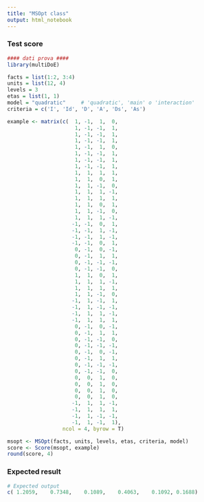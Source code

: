 ```yaml
---
title: "MSOpt class"
output: html_notebook
---
```


### Test score

```r
#### dati prova ####
library(multiDoE)

facts = list(1:2, 3:4)
units = list(12, 4)
levels = 3
etas = list(1, 1)
model = "quadratic"     # 'quadratic', 'main' o 'interaction'
criteria = c('I', 'Id', 'D', 'A', 'Ds', 'As')

example <- matrix(c(  1, -1,  1,  0,
                      1, -1, -1,  1,
                      1, -1, -1,  1,
                      1, -1, -1,  1,
                      1, -1,  1,  0,
                      1, -1, -1,  1,
                      1, -1, -1,  1,
                      1, -1, -1,  1,
                      1,  1,  1,  1,
                      1,  1,  0,  1,
                      1,  1, -1,  0,
                      1,  1,  1, -1,
                      1,  1,  1,  1,
                      1,  1,  0,  1,
                      1,  1, -1,  0,
                      1,  1,  1, -1,
                     -1, -1,  0,  1,
                     -1, -1,  1, -1,
                     -1, -1,  1, -1,
                     -1, -1,  0,  1,
                      0, -1,  0, -1,
                      0, -1,  1,  1,
                      0, -1, -1, -1,
                      0, -1, -1,  0,
                      1,  1,  0,  1,
                      1,  1,  1, -1,
                      1,  1,  1,  1,
                      1,  1, -1,  0,
                     -1,  1, -1,  1,
                     -1,  1, -1, -1,
                     -1,  1,  1, -1,
                     -1,  1,  1,  1,
                      0, -1,  0, -1,
                      0, -1,  1,  1,
                      0, -1, -1,  0,
                      0, -1, -1, -1,
                      0, -1,  0, -1,
                      0, -1,  1,  1,
                      0, -1, -1, -1,
                      0, -1, -1,  0,
                      0,  0,  1,  0,
                      0,  0,  1,  0,
                      0,  0,  1,  0,
                      0,  0,  1,  0,
                     -1,  1,  1, -1,
                     -1,  1,  1,  1,
                     -1,  1, -1, -1,
                     -1,  1, -1,  1),
                  ncol = 4, byrow = T)

msopt <- MSOpt(facts, units, levels, etas, criteria, model)
score <- Score(msopt, example)
round(score, 4)

```

### Expected result

```r
# Expected output
c( 1.2059,    0.7348,    0.1089,    0.4063,    0.1092, 0.1688)
```

